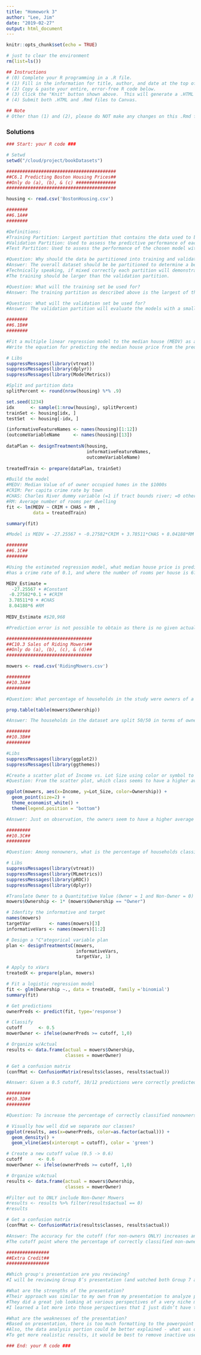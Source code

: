 ```yaml
---
title: "Homework 3"
author: "Lee, Jim"
date: "2019-02-27"
output: html_document
---
```

  
```r
knitr::opts_chunk$set(echo = TRUE)

# just to clear the environment
rm(list=ls())
```

```r

## Instructions
# (0) Complete your R programming in a .R file.
# (1) Fill in the information for title, author, and date at the top of this file.
# (2) Copy & paste your entire, error-free R code below.
# (3) Click the "Knit" button shown above.  This will generate a .HTML file.
# (4) Submit both .HTML and .Rmd files to Canvas.

## Note
# Other than (1) and (2), please do NOT make any changes on this .Rmd file.

```

### Solutions

```r

### Start: your R code ###

# Setwd
setwd("/cloud/project/bookDatasets")

#########################################
##C6.1 Predicting Boston Housing Prices##
##Only do (a), (b), & (c) ###############
#########################################

housing <- read.csv('BostonHousing.csv')

########
##6.1A##
########

#Definitions:
#Training Partition: Largest partition that contains the data used to build the various models (generally multiple)
#Validation Partition: Used to assess the predictive performance of each model so that you can compare models and chose the best one
#Test Partition: Used to assess the performance of the chosen model with new data

#Question: Why should the data be partitioned into training and validation sets? 
#Answer: The overall dataset should be be partitioned to determine a best fit model by using smaller breakdowns of the overall dataset for purposes of testing.
#Technically speaking, if mixed correctly each partition will demonstrate similar patterns and by creating a model on the training dataset, the validation dataset should also follow the model.
#The training should be larger than the validation partition.

#Question: What will the training set be used for? 
#Answer: The training partition as described above is the largest of the partitions and is used to initially build the models (in which there may be several)

#Question: What will the validation set be used for?
#Answer: The validation partition will evaluate the models with a smaller portion of the original dataset

########
##6.1B##
########

#Fit a multiple linear regression model to the median house (MEDV) as a function of CRIM, CHAS, and RM.
#Write the equation for predicting the median house price from the predictors in the model.

# Libs
suppressMessages(library(vtreat))
suppressMessages(library(dplyr))
suppressMessages(library(ModelMetrics))

#Split and partition data
splitPercent <- round(nrow(housing) %*% .9)

set.seed(1234)
idx      <- sample(1:nrow(housing), splitPercent)
trainSet <- housing[idx, ]
testSet  <- housing[-idx, ]

(informativeFeatureNames <- names(housing)[1:12])
(outcomeVariableName     <- names(housing)[13])
  
dataPlan <- designTreatmentsN(housing, 
                              informativeFeatureNames, 
                              outcomeVariableName)
  
treatedTrain <- prepare(dataPlan, trainSet)

#Build the model
#MEDV: Median Value of of owner occupied homes in the $1000s
#CRIM: Per capita crime rate by town 
#CHAS: Charles River dummy variable (=1 if tract bounds river; =0 otherwise)
#RM: Average number of rooms per dwelling
fit <- lm(MEDV ~ CRIM + CHAS + RM ,
          data = treatedTrain)

summary(fit)

#Model is MEDV = -27.25567 + -0.27582*CRIM + 3.78511*CHAS + 8.04188*RM

########
##6.1C##
########

#Using the estimated regression model, what median house price is predicted for a tract in the Boston area that does not bound the Charles River, 
#has a crime rate of 0.1, and where the number of rooms per house is 6? What is the prediction error?

MEDV_Estimate = 
  -27.25567 + #Constant
 -0.27582*0.1 + #CRIM
 3.78511*0 + #CHAS
 8.04188*6 #RM
 
MEDV_Estimate #$20,968

#Prediction error is not possible to obtain as there is no given actual value.

################################
##C10.3 Sales of Riding Mowers##
##Only do (a), (b), (c), & (d)##
################################

mowers <- read.csv('RidingMowers.csv')

#########
##10.3A##
#########

#Question: What percentage of households in the study were owners of a riding mower?

prop.table(table(mowers$Ownership))

#Answer: The households in the dataset are split 50/50 in terms of ownership of mowers so 12 were owners of a mower

#########
##10.3B##
#########

#Libs
suppressMessages(library(ggplot2))
suppressMessages(library(ggthemes))

#Create a scatter plot of Income vs. Lot Size using color or symbol to distinguish owners from nonowners.
#Question: From the scatter plot, which class seems to have a higher average income, owners or nonowners?

ggplot(mowers, aes(x=Income, y=Lot_Size, color=Ownership)) + 
  geom_point(size=2) +
  theme_economist_white() +
  theme(legend.position = "bottom")

#Answer: Just on observation, the owners seem to have a higher average income compared to non-owners

#########
##10.3C##
#########

#Question: Among nonowners, what is the percentage of households classified correctly?

# Libs
suppressMessages(library(vtreat))
suppressMessages(library(MLmetrics))
suppressMessages(library(pROC))
suppressMessages(library(dplyr))

#Translate Owner to a Quantitative Value (Owner = 1 and Non-Owner = 0)
mowers$Ownership <- 1* (mowers$Ownership == "Owner")

# Idenfity the informative and target
names(mowers)
targetVar       <- names(mowers)[3]
informativeVars <- names(mowers)[1:2]

# Design a "C"ategorical variable plan 
plan <- designTreatmentsC(mowers, 
                          informativeVars,
                          targetVar, 1)

# Apply to xVars
treatedX <- prepare(plan, mowers)

# Fit a logistic regression model
fit <- glm(Ownership ~., data = treatedX, family ='binomial')
summary(fit)

# Get predictions
ownerPreds <- predict(fit, type='response')

# Classify 
cutoff      <- 0.5
mowerOwner <- ifelse(ownerPreds >= cutoff, 1,0)

# Organize w/Actual
results <- data.frame(actual = mowers$Ownership,
                      classes = mowerOwner)

# Get a confusion matrix
(confMat <- ConfusionMatrix(results$classes, results$actual))

#Answer: Given a 0.5 cutoff, 10/12 predictions were correctly predicted for a non-owner (83.33% accuracy)

#########
##10.3D##
#########

#Question: To increase the percentage of correctly classified nonowners, should the cutoff probability be increased or decreased?

# Visually how well did we separate our classes?
ggplot(results, aes(x=ownerPreds, color=as.factor(actual))) +
  geom_density() + 
  geom_vline(aes(xintercept = cutoff), color = 'green')

# Create a new cutoff value (0.5 -> 0.6)
cutoff      <- 0.6
mowerOwner <- ifelse(ownerPreds >= cutoff, 1,0)

# Organize w/Actual
results <- data.frame(actual = mowers$Ownership,
                      classes = mowerOwner)

#Filter out to ONLY include Non-Owner Mowers
#results <- results %>% filter(results$actual == 0)
#results

# Get a confusion matrix
(confMat <- ConfusionMatrix(results$classes, results$actual))

#Answer: The accuracy for the cutoff (for non-owners ONLY) increases and decreases proportional to the cutoff 
#The cutoff point where the percentage of correctly classified non-owners increases is around 0.6 when the accuracy increases to 11/12 predictions correct (91.67%). The graph created also agrees with this observation.

################
##Extra Credit##
################

#Which group's presentation are you reviewing?
#I will be reviewing Group 8’s presentation (and watched both Group 7 and 8)

#What are the strengths of the presentation?
#Their approach was similar to my own from my presentation to analyze populations based on location
#They did a great job looking at various perspectives of a very niche market (Oakland) from age, sexual orientation and drinking preference
#I learned a lot more into those perspectives that I just didn’t have the time to analyze.

#What are the weaknesses of the presentation?
#Based on presentation, there is too much formatting to the powerpoint slides that draw attention away from the point. 
#Also, the data analysis portion could be better explained - what was omitted or cleaned up? 
#To get more realistic results, it would be best to remove inactive users (on my analysis I defined it as having not used the platform within the last year).

### End: your R code ###

```
